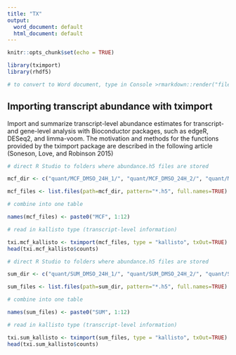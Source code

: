 ```yaml
---
title: "TX"
output:
  word_document: default
  html_document: default
---
```


```r
knitr::opts_chunk$set(echo = TRUE)

library(tximport)
library(rhdf5)

# to convert to Word document, type in Console >rmarkdown::render("file_name.Rmd")

```

## Importing transcript abundance with tximport

Import and summarize transcript-level abundance estimates for transcript- and gene-level analysis with Bioconductor packages, such as edgeR, DESeq2, and limma-voom. The motivation and methods for the functions provided by the tximport package are described in the following article (Soneson, Love, and Robinson 2015)

```r
# direct R Studio to folders where abundance.h5 files are stored

mcf_dir <- c("quant/MCF_DMSO_24H_1/", "quant/MCF_DMSO_24H_2/", "quant/MCF_DMSO_24H_3/", "quant/MCF_DMSO_7D_1/", "quant/MCF_DMSO_7D_2","quant/MCF_DMSO_7D_3/", "quant/MCF_SGC_24H_1/", "quant/MCF_SGC_24H_2/", "quant/MCF_SGC_24H_3/", "quant/MCF_SGC_7D_1/", "quant/MCF_SGC_7D_2/", "quant/MCF_SGC_7D_3/")

mcf_files <- list.files(path=mcf_dir, pattern="*.h5", full.names=TRUE)

# combine into one table

names(mcf_files) <- paste0("MCF", 1:12)

# read in kallisto type (transcript-level information)

txi.mcf_kallisto <- tximport(mcf_files, type = "kallisto", txOut=TRUE)
head(txi.mcf_kallisto$counts)

```

```r
# direct R Studio to folders where abundance.h5 files are stored

sum_dir <- c("quant/SUM_DMSO_24H_1/", "quant/SUM_DMSO_24H_2/", "quant/SUM_DMSO_24H_3/", "quant/SUM_DMSO_7D_1/", "quant/SUM_DMSO_7D_2","quant/SUM_DMSO_7D_3/", "quant/SUM_SGC_24H_1/", "quant/SUM_SGC_24H_2/", "quant/SUM_SGC_24H_3/", "quant/SUM_SGC_7D_1/", "quant/SUM_SGC_7D_2/", "quant/SUM_SGC_7D_3/")

sum_files <- list.files(path=sum_dir, pattern="*.h5", full.names=TRUE)

# combine into one table

names(sum_files) <- paste0("SUM", 1:12)

# read in kallisto type (transcript-level information)

txi.sum_kallisto <- tximport(sum_files, type = "kallisto", txOut=TRUE)
head(txi.sum_kallisto$counts)

```
